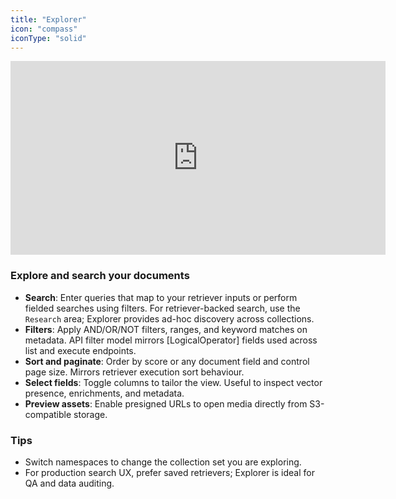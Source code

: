```yaml
---
title: "Explorer"
icon: "compass"
iconType: "solid"
---
```


<iframe
  width="600"
  height="310"
  src="https://d8ts56gtwtyh1.cloudfront.net/docs/warehouse/explorer.mp4"
  title="Explorer"
  frameborder="0"
  allow="accelerometer; autoplay; muted"
  allowfullscreen
  autoplay
  muted
></iframe> 

### Explore and search your documents

- **Search**: Enter queries that map to your retriever inputs or perform fielded searches using filters. For retriever-backed search, use the `Research` area; Explorer provides ad-hoc discovery across collections.
- **Filters**: Apply AND/OR/NOT filters, ranges, and keyword matches on metadata. API filter model mirrors [LogicalOperator] fields used across list and execute endpoints.
- **Sort and paginate**: Order by score or any document field and control page size. Mirrors retriever execution sort behaviour.
- **Select fields**: Toggle columns to tailor the view. Useful to inspect vector presence, enrichments, and metadata.
- **Preview assets**: Enable presigned URLs to open media directly from S3-compatible storage.

### Tips

- Switch namespaces to change the collection set you are exploring.
- For production search UX, prefer saved retrievers; Explorer is ideal for QA and data auditing.